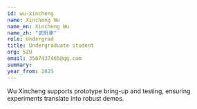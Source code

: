 ```yaml
---
id: wu-xincheng
name: Xincheng Wu
name_en: Xincheng Wu
name_zh: "武昕承"
role: Undergrad
title: Undergraduate student
org: SZU
email: 3567437465@qq.com
summary: 
year_from: 2025
---
```


Wu Xincheng supports prototype bring-up and testing, ensuring experiments translate into robust demos.